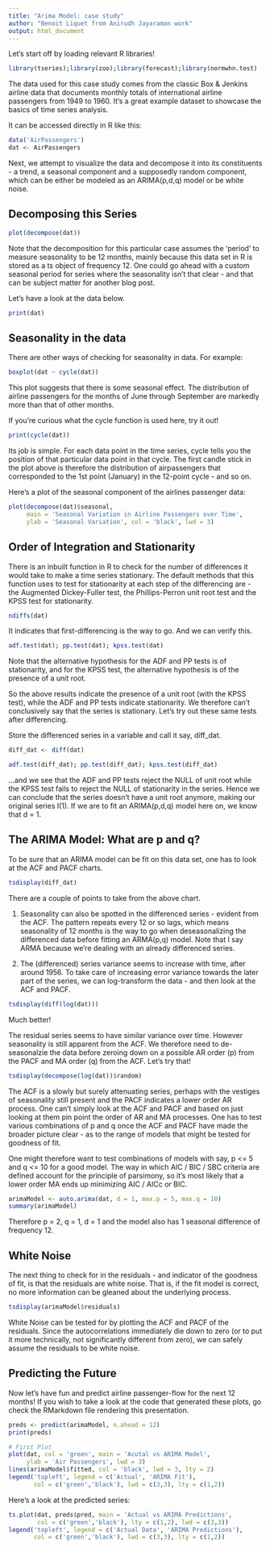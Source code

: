 ```yaml
---
title: "Arima Model: case study"
author: "Benoit Liquet from Anirudh Jayaraman work"
output: html_document
---
```

  
  
  Let's start off by loading relevant R libraries!
```r
library(tseries);library(zoo);library(forecast);library(normwhn.test)
```

The data used for this case study comes from the classic Box & Jenkins airline data that documents monthly totals of international airline passengers from 1949 to 1960. It's a great example dataset to showcase the basics of time series analysis.

It can be accessed directly in R like this:
  
```r
data('AirPassengers')
dat <- AirPassengers
```

Next, we attempt to visualize the data and decompose it into its constituents - a trend, a seasonal component and a supposedly random component, which can be either be modeled as an ARIMA(p,d,q) model or be white noise.

## Decomposing this Series
```r
plot(decompose(dat))
```

Note that the decomposition for this particular case assumes the 'period' to measure seasonality to be 12 months, mainly because this data set in R is stored as a ts object of frequency 12. One could go ahead with a custom seasonal period for series where the seasonality isn't that clear - and that can be subject matter for another blog post.

Let's have a look at the data below.

```r
print(dat)
```

## Seasonality in the data

There are other ways of checking for seasonality in data. For example:
  
```r
boxplot(dat ~ cycle(dat))
```

This plot suggests that there is some seasonal effect. The distribution of airline passengers for the months of June through September are markedly more than that of other months.

If you're curious what the cycle function is used here, try it out!

```r
print(cycle(dat))
```

Its job is simple. For each data point in the time series, cycle tells you the position of that particular data point in that cycle. The first candle stick in the plot above is therefore the distribution of airpassengers that corresponded to the 1st point (January) in the 12-point cycle - and so on.

Here's a plot of the seasonal component of the airlines passenger data:
  
```r
plot(decompose(dat)$seasonal,
     main = 'Seasonal Variation in Airline Passengers over Time',
     ylab = 'Seasonal Variation', col = 'black', lwd = 3)
```

## Order of Integration and Stationarity

There is an inbuilt function in R to check for the number of differences it would take to make a time series stationary. The default methods that this function uses to test for stationarity at each step of the differencing are - the Augmented Dickey-Fuller test, the Phillips-Perron unit root test and the KPSS test for stationarity.

```r
ndiffs(dat)
```

It indicates that first-differencing is the way to go. And we can verify this.

```r
adf.test(dat); pp.test(dat); kpss.test(dat)
```

Note that the alternative hypothesis for the ADF and PP tests is of stationarity, and for the KPSS test, the alternative hypothesis is of the presence of a unit root.

So the above results indicate the presence of a unit root (with the KPSS test), while the ADF and PP tests indicate stationarity. We therefore can't conclusively say that the series is stationary. Let's try out these same tests after differencing.

Store the differenced series in a variable and call it say, diff_dat.

```r
diff_dat <- diff(dat)
```

```r
adf.test(diff_dat); pp.test(diff_dat); kpss.test(diff_dat)
```

...and we see that the ADF and PP tests reject the NULL of unit root while the KPSS test fails to reject the NULL of stationarity in the series. Hence we can conclude that the series doesn't have a unit root anymore, making our original series I(1). If we are to fit an ARIMA(p,d,q) model here on, we know that d = 1.

## The ARIMA Model: What are p and q?

To be sure that an ARIMA model can be fit on this data set, one has to look at the ACF and PACF charts.

```r
tsdisplay(diff_dat)
```

There are a couple of points to take from the above chart.

1. Seasonality can also be spotted in the differenced series - evident from the ACF. The pattern repeats every 12 or so lags, which means seasonality of 12 months is the way to go when deseasonalizing the differenced data before fitting an ARMA(p,q) model. Note that I say ARMA because we're dealing with an already differenced series.

2. The (differenced) series variance seems to increase with time, after around 1956. To take care of increasing error variance towards the later part of the series, we can log-transform the data - and then look at the ACF and PACF.

```r
tsdisplay(diff(log(dat)))
```

Much better!
  
  The residual series seems to have similar variance over time. However seasonality is still apparent from the ACF. We therefore need to de-seasonalzie the data before zeroing down on a possible AR order (p) from the PACF and MA order (q) from the ACF. Let's try that!

```r
tsdisplay(decompose(log(dat))$random)
```

The ACF is a slowly but surely attenuating series, perhaps with the vestiges of seasonality still present and the PACF indicates a lower order AR process. One can't simply look at the ACF and PACF and based on just looking at them pin point the order of AR and MA processes. One has to test various combinations of p and q once the ACF and PACF have made the broader picture clear - as to the range of models that might be tested for goodness of fit.

One might therefore want to test combinations of models with say, p <= 5 and q <= 10 for a good model. The way in which AIC / BIC / SBC criteria are defined account for the principle of parsimony, so it's most likely that a lower order MA ends up minimizing AIC / AICc or BIC.

```r
arimaModel <- auto.arima(dat, d = 1, max.p = 5, max.q = 10)
summary(arimaModel)
```

Therefore p = 2, q = 1, d = 1 and the model also has 1 seasonal difference of frequency 12.

## White Noise

The next thing to check for in the residuals - and indicator of the goodness of fit, is that the residuals are white noise. That is, if the fit model is correct, no more information can be gleaned about the underlying process.

```r
tsdisplay(arimaModel$residuals)
```

White Noise can be tested for by plotting the ACF and PACF of the residuals. Since the autocorrelations immediately die down to zero (or to put it more technically, not significantly different from zero), we can safely assume the residuals to be white noise.

## Predicting the Future

Now let's have fun and predict airline passenger-flow for the next 12 months! If you wish to take a look at the code that generated these plots, go check the RMarkdown file rendering this presentation.

```r
preds <- predict(arimaModel, n.ahead = 12)
print(preds)
```


```r
# First Plot
plot(dat, col = 'green', main = 'Acutal vs ARIMA Model',
     ylab = 'Air Passengers', lwd = 3)
lines(arimaModel$fitted, col = 'black', lwd = 3, lty = 2)
legend('topleft', legend = c('Actual', 'ARIMA Fit'),
       col = c('green','black'), lwd = c(3,3), lty = c(1,2))
```

Here's a look at the predicted series:

```r
ts.plot(dat, preds$pred, main = 'Actual vs ARIMA Predictions',
        col = c('green','black'), lty = c(1,2), lwd = c(3,3))
legend('topleft', legend = c('Actual Data', 'ARIMA Predictions'),
       col = c('green','black'), lwd = c(3,3), lty = c(1,2))
```